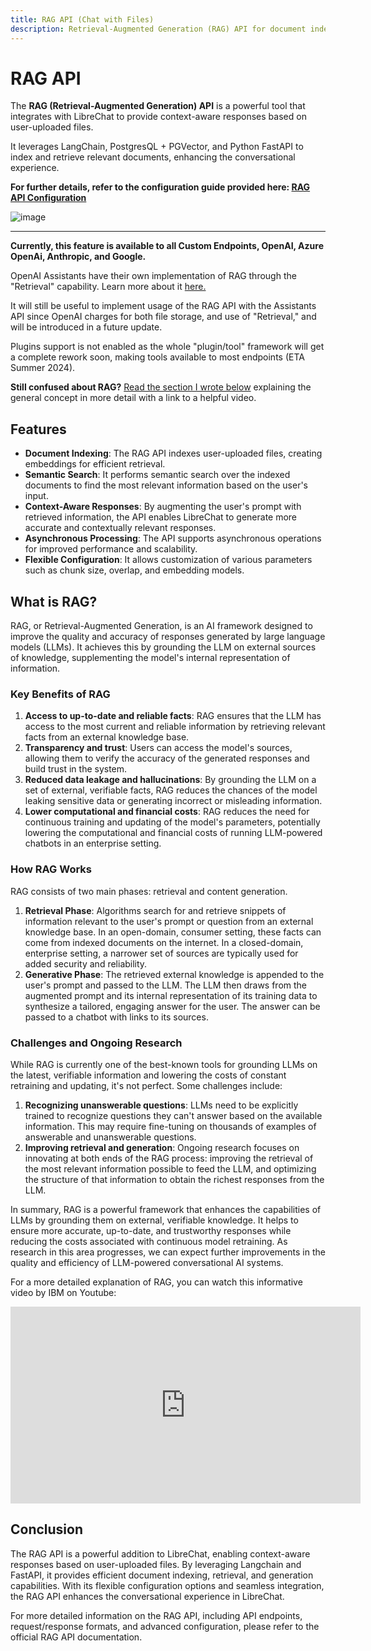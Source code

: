 ```yaml
---
title: RAG API (Chat with Files)
description: Retrieval-Augmented Generation (RAG) API for document indexing and retrieval using Langchain and FastAPI. This API integrates with LibreChat to provide context-aware responses based on user-uploaded files.
---
```


# RAG API

The **RAG (Retrieval-Augmented Generation) API** is a powerful tool that integrates with LibreChat to provide context-aware responses based on user-uploaded files.

It leverages LangChain, PostgresQL + PGVector, and Python FastAPI to index and retrieve relevant documents, enhancing the conversational experience.

**For further details, refer to the configuration guide provided here: [RAG API Configuration](/docs/configuration/rag_api)**

![image](https://github.com/danny-avila/LibreChat/assets/110412045/f1298f66-bf1d-4499-a582-23430b481f17)

---

**Currently, this feature is available to all Custom Endpoints, OpenAI, Azure OpenAi, Anthropic, and Google.**

OpenAI Assistants have their own implementation of RAG through the "Retrieval" capability. Learn more about it [here.](https://platform.openai.com/docs/assistants/tools/knowledge-retrieval) 

It will still be useful to implement usage of the RAG API with the Assistants API since OpenAI charges for both file storage, and use of "Retrieval," and will be introduced in a future update.

Plugins support is not enabled as the whole "plugin/tool" framework will get a complete rework soon, making tools available to most endpoints (ETA Summer 2024).

**Still confused about RAG?** [Read the section I wrote below](#what-is-rag) explaining the general concept in more detail with a link to a helpful video.

## Features

- **Document Indexing**: The RAG API indexes user-uploaded files, creating embeddings for efficient retrieval.
- **Semantic Search**: It performs semantic search over the indexed documents to find the most relevant information based on the user's input.
- **Context-Aware Responses**: By augmenting the user's prompt with retrieved information, the API enables LibreChat to generate more accurate and contextually relevant responses.
- **Asynchronous Processing**: The API supports asynchronous operations for improved performance and scalability.
- **Flexible Configuration**: It allows customization of various parameters such as chunk size, overlap, and embedding models.

## What is RAG?

RAG, or Retrieval-Augmented Generation, is an AI framework designed to improve the quality and accuracy of responses generated by large language models (LLMs). It achieves this by grounding the LLM on external sources of knowledge, supplementing the model's internal representation of information.

### Key Benefits of RAG

1. **Access to up-to-date and reliable facts**: RAG ensures that the LLM has access to the most current and reliable information by retrieving relevant facts from an external knowledge base.
2. **Transparency and trust**: Users can access the model's sources, allowing them to verify the accuracy of the generated responses and build trust in the system.
3. **Reduced data leakage and hallucinations**: By grounding the LLM on a set of external, verifiable facts, RAG reduces the chances of the model leaking sensitive data or generating incorrect or misleading information.
4. **Lower computational and financial costs**: RAG reduces the need for continuous training and updating of the model's parameters, potentially lowering the computational and financial costs of running LLM-powered chatbots in an enterprise setting.

### How RAG Works

RAG consists of two main phases: retrieval and content generation.

1. **Retrieval Phase**: Algorithms search for and retrieve snippets of information relevant to the user's prompt or question from an external knowledge base. In an open-domain, consumer setting, these facts can come from indexed documents on the internet. In a closed-domain, enterprise setting, a narrower set of sources are typically used for added security and reliability.
2. **Generative Phase**: The retrieved external knowledge is appended to the user's prompt and passed to the LLM. The LLM then draws from the augmented prompt and its internal representation of its training data to synthesize a tailored, engaging answer for the user. The answer can be passed to a chatbot with links to its sources.

### Challenges and Ongoing Research

While RAG is currently one of the best-known tools for grounding LLMs on the latest, verifiable information and lowering the costs of constant retraining and updating, it's not perfect. Some challenges include:

1. **Recognizing unanswerable questions**: LLMs need to be explicitly trained to recognize questions they can't answer based on the available information. This may require fine-tuning on thousands of examples of answerable and unanswerable questions.
2. **Improving retrieval and generation**: Ongoing research focuses on innovating at both ends of the RAG process: improving the retrieval of the most relevant information possible to feed the LLM, and optimizing the structure of that information to obtain the richest responses from the LLM.

In summary, RAG is a powerful framework that enhances the capabilities of LLMs by grounding them on external, verifiable knowledge. It helps to ensure more accurate, up-to-date, and trustworthy responses while reducing the costs associated with continuous model retraining. As research in this area progresses, we can expect further improvements in the quality and efficiency of LLM-powered conversational AI systems.

For a more detailed explanation of RAG, you can watch this informative video by IBM on Youtube:

<iframe width="560" height="315" src="https://www.youtube.com/embed/T-D1OfcDW1M?si=SDVz1Fxsoi_z4S89" title="YouTube video player" frameborder="0" allow="accelerometer; autoplay; clipboard-write; encrypted-media; gyroscope; picture-in-picture; web-share" referrerpolicy="strict-origin-when-cross-origin" allowfullscreen></iframe>


## Conclusion

The RAG API is a powerful addition to LibreChat, enabling context-aware responses based on user-uploaded files. By leveraging Langchain and FastAPI, it provides efficient document indexing, retrieval, and generation capabilities. With its flexible configuration options and seamless integration, the RAG API enhances the conversational experience in LibreChat.

For more detailed information on the RAG API, including API endpoints, request/response formats, and advanced configuration, please refer to the official RAG API documentation.

